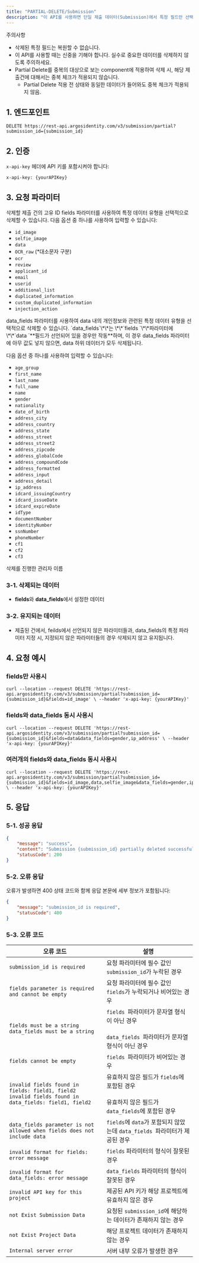 ```yaml
---
title: "PARTIAL-DELETE/Submission"
description: "이 API를 사용하면 단일 제출 데이터(Submission)에서 특정 필드만 선택적으로 삭제할 수 있습니다. 전체 삭제와 달리, 필요한 데이터는 보존하면서 민감한 정보만 제거할 수 있어 고객사의 내부 정책에 맞춰 유연하게 활용할 수 있습니다."
---
```


<Warning>
  주의사항

  - 삭제된 특정 필드는 복원할 수 없습니다.
  - 이 API를 사용할 때는 신중을 기해야 합니다. 실수로 중요한 데이터를 삭제하지 않도록 주의하세요.
  - Partial Delete를 중복의 대상으로 보는 component에 적용하여 삭제 시, 해당 제출건에 대해서는 중복 체크가 적용되지 않습니다.
    - Partial Delete 적용 전 상태와 동일한 데이터가 들어와도 중복 체크가 적용되지 않음.
</Warning>

## 1. 엔드포인트

```text PARTIAL-DELETE/Submission
DELETE https://rest-api.argosidentity.com/v3/submission/partial?submission_id={submission_id}
```

## 2. 인증

`x-api-key` 헤더에 API 키를 포함시켜야 합니다:

```text x-api-key
x-api-key: {yourAPIKey}
```

## 3. 요청 파라미터

<ResponseField name="submission_id" type="string" required="true">
  삭제할 제출 건의 고유 ID
</ResponseField>

<ResponseField name="fields" type="string" required="false">
  fields 파라미터를 사용하여 특정 데이터 유형을 선택적으로 삭제할 수 있습니다.
  다음 옵션 중 하나를 사용하여 입력할 수 있습니다:

  - `id_image`
  - `selfie_image`
  - `data`
  - `OCR_raw` (\*대소문자 구분)
  - `ocr`
  - `review`
  - `applicant_id`
  - `email`
  - `userid`
  - `additional_list`
  - `duplicated_information`
  - `custom_duplicated_information`
  - `injection_action`
</ResponseField>

<ResponseField name="data_fields" type="string">
  data_fields 파라미터를 사용하여 data 내의 개인정보와 관련된 특정 데이터 유형을 선택적으로 삭제할 수 있습니다. `data_fields`\*\*는 \*\*`fields `\*\*파라미터에 \*\*`data `**필드가 선언되어 있을 경우만 작동**하며, 이 경우 data_fields 파라미터에 아무 값도 넣지 않으면, data 하위 데이터가 모두 삭제됩니다.

  다음 옵션 중 하나를 사용하여 입력할 수 있습니다:

  - `age_group`
  - `first_name`
  - `last_name`
  - `full_name`
  - `name`
  - `gender`
  - `nationality`
  - `date_of_birth`
  - `address_city`
  - `address_country`
  - `address_state`
  - `address_street`
  - `address_street2`
  - `address_zipcode`
  - `address_globalCode`
  - `address_compoundCode`
  - `address_formatted`
  - `address_input`
  - `address_detail`
  - `ip_address`
  - `idcard_issuingCountry`
  - `idcard_issueDate`
  - `idcard_expireDate`
  - `idType`
  - `documentNumber`
  - `identityNumber`
  - `ssnNumber`
  - `phoneNumber`
  - `cf1`
  - `cf2`
  - `cf3`
</ResponseField>

<ResponseField name="admin_name" type="string">
  삭제를 진행한 관리자 이름
</ResponseField>

### 3-1. 삭제되는 데이터

- **fields**와 **data_fields**에서 설정한 데이터

### 3-2. 유지되는 데이터

- 제출된 건에서, feilds에서 선언되지 않은 파라미터들과, data_fields의 특정 파라미터 지정 시, 지정되지 않은 파라미터들의 경우 삭제되지 않고 유지됩니다.

## 4. 요청 예시

### fields만 사용시

```curl PARTIAL-DELETE/Submission
curl --location --request DELETE 'https://rest-api.argosidentity.com/v3/submission/partial?submission_id={submission_id}&fields=id_image' \ --header 'x-api-key: {yourAPIKey}'
```

### fields와 data_fields 동시 사용시

```curl PARTIAL-DELETE/Submission
curl --location --request DELETE 'https://rest-api.argosidentity.com/v3/submission/partial?submission_id={submission_id}&fields=data&data_fields=gender,ip_address' \ --header 'x-api-key: {yourAPIKey}'
```

### 여러개의 fields와 data_fields 동시 사용시

```curl PARTIAL-DELETE/Submission
curl --location --request DELETE 'https://rest-api.argosidentity.com/v3/submission/partial?submission_id={submission_id}&fields=id_image,data,selfie_image&data_fields=gender,ip_address' \ --header 'x-api-key: {yourAPIKey}'
```


## 5. 응답

### 5-1. 성공 응답

```result.json
{
    "message": "success",
    "content": "Submission {submission_id} partially deleted successfully.",
    "statusCode": 200
}
```

### 5-2. 오류 응답

오류가 발생하면 400 상태 코드와 함께 응답 본문에 세부 정보가 포함됩니다:

```json error.json
{
    "message": "submission_id is required",
    "statusCode": 400
}
```

### 5-3. 오류 코드

| 오류 코드                                                                                                       | 설명                                                                        |
| ----------------------------------------------------------------------------------------------------------- | ------------------------------------------------------------------------- |
| `submission_id is required`                                                                                 | 요청 파라미터에 필수 값인 `submission_id`가 누락된 경우                                    |
| `fields parameter is required and cannot be empty`                                                          | 요청 파라미터에 필수 값인 `fields`가 누락되거나 비어있는 경우                                    |
| `fields must be a string`<br />`data_fields must be a string`                                               | `fields `파라미터가 문자열 형식이 아닌 경우<br /><br />`data_fields `파라미터가 문자열 형식이 아닌 경우 |
| `fields cannot be empty`                                                                                    | `fields `파라미터가 비어있는 경우                                                    |
| `invalid fields found in fields: field1, field2`<br />`invalid fields found in data_fields: field1, field2` | 유효하지 않은 필드가 `fields`에 포함된 경우<br /><br />유효하지 않은 필드가 `data_fields`에 포함된 경우 |
| `data_fields parameter is not allowed when fields does not include data`                                    | `fields`에 `data`가 포함되지 않았는데 `data_fields `파라미터가 제공된 경우                    |
| `invalid format for fields: error message`                                                                  | `fields` 파라미터의 형식이 잘못된 경우                                                 |
| `invalid format for data_fields: error message`                                                             | `data_fields` 파라미터의 형식이 잘못된 경우                                            |
| `invalid API key for this project`                                                                          | 제공된 API 키가 해당 프로젝트에 유효하지 않은 경우                                            |
| `not Exist Submission Data`                                                                                 | 요청된 `submission_id`에 해당하는 데이터가 존재하지 않는 경우                                 |
| `not Exist Project Data`                                                                                    | 해당 프로젝트 데이터가 존재하지 않는 경우                                                   |
| `Internal server error`                                                                                     | 서버 내부 오류가 발생한 경우                                                          |